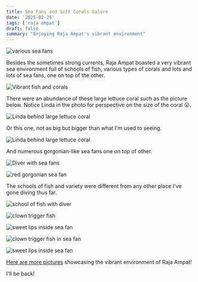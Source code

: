 ```yaml
---
title: Sea Fans and Soft Corals Galore
date: '2025-02-25'
tags: ['raja ampat']
draft: false
summary: "Enjoying Raja Ampat's vibrant environment"
---
```


<Image
  src="/static/images/raja-sea-fans/sun-shot.jpg"
  width={800}
  height={840}
  alt="various sea fans"
/>

Besides the sometimes strong currents, Raja Ampat boasted a very vibrant sea environment full of schools of fish, various types of corals and lots and lots of sea fans, one on top of the other.

<Image
  src="/static/images/raja-sea-fans/raja-fish-corals.jpg"
  width={800}
  height={840}
  alt="Vibrant fish and corals"
/>

There were an abundance of these large lettuce coral such as the picture below. Notice Linda in the photo for perspective on the size of the coral 😮.

<Image
  src="/static/images/raja-sea-fans/Linda-lettuce-coral.jpg"
  width={800}
  height={840}
  alt="Linda behind large lettuce coral"
/>

Or this one, not as big but bigger than what I'm used to seeing.

<Image
  src="/static/images/raja-sea-fans/linda-sea-fan.jpg"
  width={800}
  height={840}
  alt="Linda behind large lettuce coral"
/>

And numerous gorgonian-like sea fans one on top of other.

<Image
  src="/static/images/raja-sea-fans/linda-many-fans.jpg"
  width={800}
  height={840}
  alt="Diver with sea fans"
/>

<Image
  src="/static/images/raja-sea-fans/red-gorgonian.jpg"
  width={800}
  height={840}
  alt="red gorgonian sea fan"
/>

The schools of fish and variety were different from any other place I've gone diving thus far.

<Image
  src="/static/images/raja-sea-fans/schools-linda.jpg"
  width={800}
  height={840}
  alt="school of fish with diver"
/>

<Image
  src="/static/images/raja-sea-fans/clown-trigger-fish.jpg"
  width={800}
  height={840}
  alt="clown trigger fish"
/>

<Image
  src="/static/images/raja-sea-fans/sweet-lips-fan.jpg"
  width={800}
  height={840}
  alt="sweet lips inside sea fan"
/>

<Image
  src="/static/images/raja-sea-fans/clown-sea-fan.jpg"
  width={800}
  height={840}
  alt="clown trigger fish in sea fan"
/>

<Image
  src="/static/images/raja-sea-fans/fish-sea-fan.jpg"
  width={800}
  height={840}
  alt="sweet lips inside sea fan"
/>

[Here are more pictures](https://generosalitton.smugmug.com/Raja-Sea-Fans/n-RSgBbk) showcasing the vibrant environment of Raja Ampat!

I'll be back!
